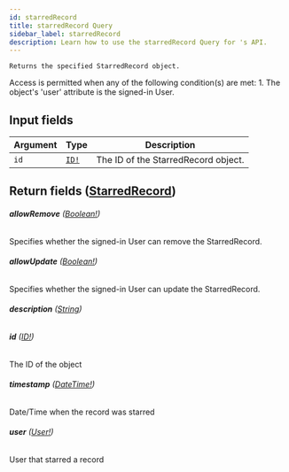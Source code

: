 ```yaml
---
id: starredRecord
title: starredRecord Query
sidebar_label: starredRecord
description: Learn how to use the starredRecord Query for 's API.
---
```


    Returns the specified StarredRecord object.

Access is permitted when any of the following condition(s) are met: 1. The object's 'user' attribute is the signed-in User.

## Input fields

| Argument | Type                              | Description                         |
| -------- | --------------------------------- | ----------------------------------- |
| `id`     | [`ID!`](api/schema/scalar/ID.mdx) | The ID of the StarredRecord object. |

## Return fields ([StarredRecord](api/schema/object/StarredRecord.mdx))

###### <b>allowRemove</b> ([Boolean!](api/schema/scalar/Boolean.mdx))

Specifies whether the signed-in User can remove the StarredRecord.

###### <b>allowUpdate</b> ([Boolean!](api/schema/scalar/Boolean.mdx))

Specifies whether the signed-in User can update the StarredRecord.

###### <b>description</b> ([String](api/schema/scalar/String.mdx))

###### <b>id</b> ([ID!](api/schema/scalar/ID.mdx))

The ID of the object

###### <b>timestamp</b> ([DateTime!](api/schema/scalar/DateTime.mdx))

Date/Time when the record was starred

###### <b>user</b> ([User!](api/schema/object/User.mdx))

User that starred a record
